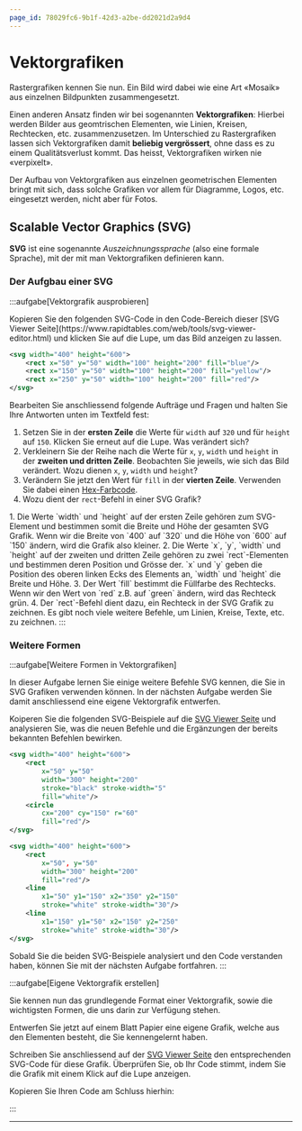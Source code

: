 ```yaml
---
page_id: 78029fc6-9b1f-42d3-a2be-dd2021d2a9d4
---
```


# Vektorgrafiken

Rastergrafiken kennen Sie nun. Ein Bild wird dabei wie eine Art «Mosaik» aus einzelnen Bildpunkten zusammengesetzt.

Einen anderen Ansatz finden wir bei sogenannten **Vektorgrafiken**: Hierbei werden Bilder aus geomtrischen Elementen, wie Linien, Kreisen, Rechtecken, etc. zusammenzusetzen. Im Unterschied zu Rastergrafiken lassen sich Vektorgrafiken damit **beliebig vergrössert**, ohne dass es zu einem Qualitätsverlust kommt. Das heisst, Vektorgrafiken wirken nie «verpixelt».

Der Aufbau von Vektorgrafiken aus einzelnen geometrischen Elementen bringt mit sich, dass solche Grafiken vor allem für Diagramme, Logos, etc. eingesetzt werden, nicht aber für Fotos.

## Scalable Vector Graphics (SVG)

**SVG** ist eine sogenannte _Auszeichnungssprache_ (also eine formale Sprache), mit der mit man Vektorgrafiken definieren kann.

### Der Aufgbau einer SVG

:::aufgabe[Vektorgrafik ausprobieren]

<TaskState id="a35c7380-effa-401b-a1f3-ae2f6808ee45" />
Kopieren Sie den folgenden SVG-Code in den Code-Bereich dieser [SVG Viewer
Seite](https://www.rapidtables.com/web/tools/svg-viewer-editor.html) und klicken Sie auf die Lupe, um das Bild
anzeigen zu lassen.

```svg
<svg width="400" height="600">
    <rect x="50" y="50" width="100" height="200" fill="blue"/>
    <rect x="150" y="50" width="100" height="200" fill="yellow"/>
    <rect x="250" y="50" width="100" height="200" fill="red"/>
</svg>
```

Bearbeiten Sie anschliessend folgende Aufträge und Fragen und halten Sie Ihre Antworten unten im Textfeld fest:

1. Setzen Sie in der **ersten Zeile** die Werte für `width` auf `320` und für `height` auf `150`. Klicken Sie erneut auf die Lupe. Was verändert sich?
2. Verkleinern Sie der Reihe nach die Werte für `x`, `y`, `width` und `height` in der **zweiten und dritten Zeile**. Beobachten Sie jeweils, wie sich das Bild verändert. Wozu dienen `x`, `y`, `width` und `height`?
3. Verändern Sie jetzt den Wert für `fill` in der **vierten Zeile**. Verwenden Sie dabei einen [Hex-Farbcode](Farben#hex-farbcodes).
4. Wozu dient der `rect`-Befehl in einer SVG Grafik?

<QuillV2 id="e477daba-193c-4ade-9d7f-d46fffb02fd3" />

<Solution id="ab443472-4bdb-4fca-9964-018d8bacaccb">
    1. Die Werte `width` und `height` auf der ersten Zeile gehören zum SVG-Element und bestimmen somit die
    Breite und Höhe der gesamten SVG Grafik. Wenn wir die Breite von `400` auf `320` und die Höhe von `600`
    auf `150` ändern, wird die Grafik also kleiner. 2. Die Werte `x`, `y`, `width` und `height` auf der
    zweiten und dritten Zeile gehören zu zwei `rect`-Elementen und bestimmen deren Position und Grösse der.
    `x` und `y` geben die Position des oberen linken Ecks des Elements an, `width` und `height` die Breite und
    Höhe. 3. Der Wert `fill` bestimmt die Füllfarbe des Rechtecks. Wenn wir den Wert von `red` z.B. auf
    `green` ändern, wird das Rechteck grün. 4. Der `rect`-Befehl dient dazu, ein Rechteck in der SVG Grafik zu
    zeichnen. Es gibt noch viele weitere Befehle, um Linien, Kreise, Texte, etc. zu zeichnen.
</Solution>
:::

### Weitere Formen

:::aufgabe[Weitere Formen in Vektorgrafiken]

<TaskState id="9431ef84-ca1b-4f8f-9e71-d3dfdc286682" />
In dieser Aufgabe lernen Sie einige weitere Befehle SVG kennen, die Sie in SVG Grafiken verwenden können. In
der nächsten Aufgabe werden Sie damit anschliessend eine eigene Vektorgrafik entwerfen.

Koiperen Sie die folgenden SVG-Beispiele auf die [SVG Viewer Seite](https://www.rapidtables.com/web/tools/svg-viewer-editor.html) und analysieren Sie, was die neuen Befehle und die Ergänzungen der bereits bekannten Befehlen bewirken.

```svg
<svg width="400" height="600">
    <rect
        x="50" y="50"
        width="300" height="200"
        stroke="black" stroke-width="5"
        fill="white"/>
    <circle
        cx="200" cy="150" r="60"
        fill="red"/>
</svg>
```

```svg
<svg width="400" height="600">
    <rect
        x="50", y="50"
        width="300" height="200"
        fill="red"/>
    <line
        x1="50" y1="150" x2="350" y2="150"
        stroke="white" stroke-width="30"/>
    <line
        x1="150" y1="50" x2="150" y2="250"
        stroke="white" stroke-width="30"/>
</svg>
```

Sobald Sie die beiden SVG-Beispiele analysiert und den Code verstanden haben, können Sie mit der nächsten Aufgabe fortfahren. :::

:::aufgabe[Eigene Vektorgrafik erstellen]

<TaskState id="51ae1c5a-63d6-4e85-b228-f91a34736e23" />
Sie kennen nun das grundlegende Format einer Vektorgrafik, sowie die wichtigsten Formen, die uns darin zur
Verfügung stehen.

Entwerfen Sie jetzt auf einem Blatt Papier eine eigene Grafik, welche aus den Elementen besteht, die Sie kennengelernt haben.

Schreiben Sie anschliessend auf der [SVG Viewer Seite](https://www.rapidtables.com/web/tools/svg-viewer-editor.html) den entsprechenden SVG-Code für diese Grafik. Überprüfen Sie, ob Ihr Code stimmt, indem Sie die Grafik mit einem Klick auf die Lupe anzeigen.

Kopieren Sie Ihren Code am Schluss hierhin:

<QuillV2 id="8ec25060-0607-453f-9c9f-58e5f74634b8" />
:::

---

